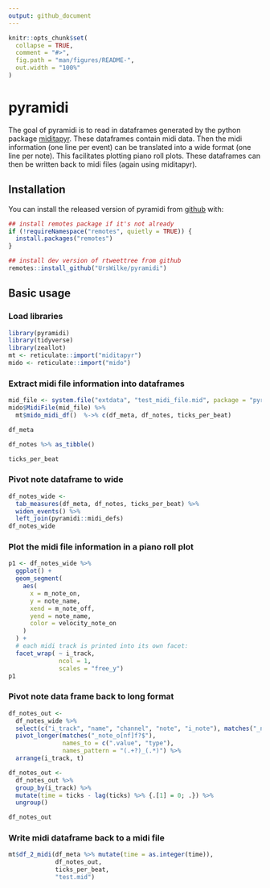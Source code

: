 ```yaml
---
output: github_document
---
```


<!-- README.md is generated from README.Rmd. Please edit that file -->

```r
knitr::opts_chunk$set(
  collapse = TRUE,
  comment = "#>",
  fig.path = "man/figures/README-",
  out.width = "100%"
)
```

# pyramidi

<!-- badges: start -->
<!-- badges: end -->

The goal of pyramidi is to read in dataframes generated by the python package
[miditapyr](https://pypi.org/project/miditapyr/). These dataframes contain midi data. Then the midi information (one
line per event) can be translated into a wide format (one line per note). This 
facilitates plotting piano roll plots. These dataframes can then be written back
to midi files (again using miditapyr).

## Installation

You can install the released version of pyramidi from [github](https://github.com/urswilke/pyramidi) with:

``` r
## install remotes package if it's not already
if (!requireNamespace("remotes", quietly = TRUE)) {
  install.packages("remotes")
}

## install dev version of rtweettree from github
remotes::install_github("UrsWilke/pyramidi")
```

## Basic usage

### Load libraries

```r
library(pyramidi)
library(tidyverse)
library(zeallot)
mt <- reticulate::import("miditapyr")
mido <- reticulate::import("mido")
```

### Extract midi file information into dataframes

```r
mid_file <- system.file("extdata", "test_midi_file.mid", package = "pyramidi")
mido$MidiFile(mid_file) %>%
  mt$mido_midi_df()  %->% c(df_meta, df_notes, ticks_per_beat)
```


```r
df_meta
```


```r
df_notes %>% as_tibble()
```


```r
ticks_per_beat
```

### Pivot note dataframe to wide 

```r

df_notes_wide <-  
  tab_measures(df_meta, df_notes, ticks_per_beat) %>%
  widen_events() %>%
  left_join(pyramidi::midi_defs)
df_notes_wide
```

### Plot the midi file information in a piano roll plot

```r
p1 <- df_notes_wide %>%
  ggplot() +
  geom_segment(
    aes(
      x = m_note_on,
      y = note_name,
      xend = m_note_off,
      yend = note_name,
      color = velocity_note_on
    )
  ) +
  # each midi track is printed into its own facet:
  facet_wrap( ~ i_track,
              ncol = 1,
              scales = "free_y")
p1

```



### Pivot note data frame back to long format

```r
df_notes_out <- 
  df_notes_wide %>% 
  select(c("i_track", "name", "channel", "note", "i_note"), matches("_note_o[nf]f?$")) %>% 
  pivot_longer(matches("_note_o[nf]f?$"),
               names_to = c(".value", "type"),
               names_pattern = "(.+?)_(.*)") %>% 
  arrange(i_track, t)

df_notes_out <- 
  df_notes_out %>% 
  group_by(i_track) %>% 
  mutate(time = ticks - lag(ticks) %>% {.[1] = 0; .}) %>% 
  ungroup()

df_notes_out
```

### Write midi dataframe back to a midi file


```r
mt$df_2_midi(df_meta %>% mutate(time = as.integer(time)), 
             df_notes_out, 
             ticks_per_beat, 
             "test.mid")
```

